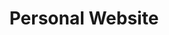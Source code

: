 ---
order: 3
title: Personal Website
description: 
    "To create my website, I utilized Gatsby, a blazingly-fast static site generator
    that follows the Jamstack approach. By leveraging the framework's MDX and GraphQL support,
    I was able to easily populate my React components and optimize my image variants with plugins such as gatsby-plugin-sharp.
    Through this project, I was also able to dive into CSS and responsive design using TailwindCSS,
    strengthening the weakest part of my development toolkit."
thumbnail: PROSPER_before.png
image: PROSPER_after.png
skills: ["React", "Gatsby", "TypeScript", "TailwindCSS", "MDX", "GraphQL", "Netlify"]
pos: left
github_url: https://github.com/Danielpark1239/personal-site
---